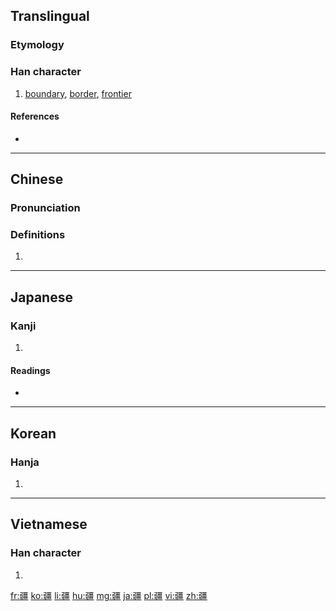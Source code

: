 ==Translingual==

===Etymology===
{{Han compound|土|彊|c1=s|c2=p|t1=earth|ls=psc}}

===Han character===
{{Han char|rn=102|rad=田|as=14|sn=19|four=1111<sub>6</sub>|canj=弓土一田一 (NGMWM)|ids=⿰⿹弓土畺}}

# [[boundary]], [[border]], [[frontier]]

====References====
* {{Han ref|kx=0766.330|dkj=21961|dj=1177.050|hdz=42554.050|uh=7586|ud=30086|bh=C3A6|bd=50086}}

----

==Chinese==
{{zh-forms}}

===Pronunciation===
{{zh-pron
|m=jiāng
|c=goeng1
|mc=y
|oc=y
|ma=
|cat=n
}}

===Definitions===
# {{rfdef|lang=zh}}

----

==Japanese==

===Kanji===
{{ja-kanji|grade=|rs=田14}}

# {{defn|lang=ja|sort=田14}}

====Readings====
* {{ja-readings|on=[[きょう]] (kyō)|kun=[[さかい]] (sakai)}}

----

==Korean==

===Hanja===
{{ko-hanja|hangeul=강|eumhun=|rv=gang|mr=kang|y=kang}}

# {{defn|lang=ko|sort=田14}}

----

==Vietnamese==

===Han character===
{{vi-hantu|[[cương]], [[cưng]], [[câng]]|rs=田14}}

# {{defn|lang=vi|sort=田14}}

[[fr:疆]]
[[ko:疆]]
[[li:疆]]
[[hu:疆]]
[[mg:疆]]
[[ja:疆]]
[[pl:疆]]
[[vi:疆]]
[[zh:疆]]